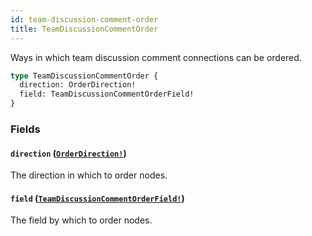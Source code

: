 ```yaml
---
id: team-discussion-comment-order
title: TeamDiscussionCommentOrder
---
```


Ways in which team discussion comment connections can be ordered.

```graphql
type TeamDiscussionCommentOrder {
  direction: OrderDirection!
  field: TeamDiscussionCommentOrderField!
}
```

### Fields

#### `direction` ([`OrderDirection!`](/docs/api/enums/order-direction))

The direction in which to order nodes.

#### `field` ([`TeamDiscussionCommentOrderField!`](/docs/api/enums/team-discussion-comment-order-field))

The field by which to order nodes.
